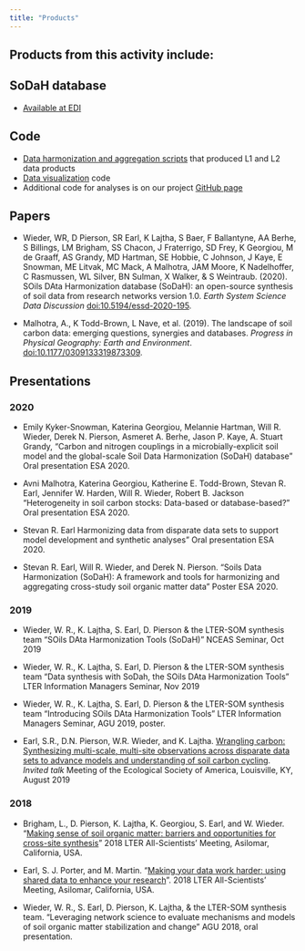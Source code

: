 ```yaml
---
title: "Products"
---
```


## Products from this activity include:


## SoDaH database
* [Available at EDI](https://doi.org/10.5194/essd-2020-195)


## Code

* [Data harmonization and aggregation scripts](https://github.com/srearl/soilHarmonization) that produced L1 and L2 data products
* [Data visualization](https://github.com/lter/lterwg-som-shiny) code
* Additional code for analyses is on our project [GitHub page](https://github.com/lter/lterwg-som)


## Papers
* Wieder, WR, D Pierson, SR Earl, K Lajtha, S Baer, F Ballantyne, AA Berhe, S Billings, LM Brigham, SS Chacon, J Fraterrigo, SD Frey, K Georgiou, M de Graaff, AS Grandy, MD Hartman, SE Hobbie, C Johnson, J Kaye, E Snowman, ME Litvak, MC Mack, A Malhotra, JAM Moore, K Nadelhoffer, C Rasmussen, WL Silver, BN Sulman, X Walker, & S Weintraub. (2020). SOils DAta Harmonization database (SoDaH): an open-source synthesis of soil data from research networks version 1.0. _Earth System Science Data Discussion_ [doi:10.5194/essd-2020-195](https://doi.org/10.5194/essd-2020-195).

* Malhotra, A., K Todd-Brown, L Nave, et al. (2019). The landscape of soil carbon data: emerging questions, synergies and databases. _Progress in Physical Geography: Earth and Environment_. [doi:10.1177/0309133319873309](https://doi.org/10.1177/0309133319873309). 


## Presentations
### 2020
* Emily Kyker-Snowman, Katerina Georgiou, Melannie Hartman, Will R. Wieder, Derek N. Pierson,  Asmeret A. Berhe, Jason P. Kaye, A. Stuart Grandy, "Carbon and nitrogen couplings in a microbially-explicit soil model and the global-scale Soil Data Harmonization (SoDaH) database" Oral presentation ESA 2020.

* Avni Malhotra, Katerina Georgiou, Katherine E. Todd-Brown, Stevan R. Earl, Jennifer W. Harden, Will R. Wieder, Robert B. Jackson "Heterogeneity in soil carbon stocks: Data-based or database-based?" Oral presentation ESA 2020.

* Stevan R. Earl Harmonizing data from disparate data sets to support model development and synthetic analyses" Oral presentation ESA 2020.

* Stevan R. Earl, Will R. Wieder, and Derek N. Pierson. "Soils Data Harmonization (SoDaH): A framework and tools for harmonizing and aggregating cross-study soil organic matter data" Poster ESA 2020.

### 2019
* Wieder, W. R., K. Lajtha, S. Earl, D. Pierson & the LTER-SOM synthesis team "SOils DAta Harmonization Tools (SoDaH)" NCEAS Seminar, Oct 2019

* Wieder, W. R., K. Lajtha, S. Earl, D. Pierson & the LTER-SOM synthesis team "Data synthesis with SoDah, the SOils DAta Harmonization Tools" LTER Information Managers Seminar, Nov 2019

* Wieder, W. R., K. Lajtha, S. Earl, D. Pierson & the LTER-SOM synthesis team "Introducing SOils DAta Harmonization Tools" LTER Information Managers Seminar, AGU 2019, poster.

* Earl, S.R., D.N. Pierson, W.R. Wieder, and K. Lajtha. [Wrangling carbon: Synthesizing multi-scale, multi-site observations across disparate data sets to advance models and understanding of soil carbon cycling](https://eco.confex.com/eco/2019/meetingapp.cgi/Paper/76536). *Invited talk* Meeting of the Ecological Society of America, Louisville, KY, August 2019

### 2018
* Brigham, L., D. Pierson, K. Lajtha, K. Georgiou, S. Earl, and W. Wieder. "[Making sense of soil organic matter: barriers and opportunities for cross-site synthesis](https://2018lterallscientistsmeeting.sched.com/event/FYpl/making-sense-of-soil-organic-matter-barriers-and-opportunities-for-cross-site-synthesis)" 2018 LTER All-Scientists' Meeting, Asilomar, California, USA.

* Earl, S. J. Porter, and M. Martin. "[Making your data work harder: using shared data to enhance your research](https://2018lterallscientistsmeeting.sched.com/event/FYqK/making-your-data-work-harder-using-shared-data-to-enhance-your-research)". 2018 LTER All-Scientists' Meeting, Asilomar, California, USA. 

* Wieder, W. R., S. Earl, D. Pierson, K. Lajtha, & the LTER-SOM synthesis team. "Leveraging network science to evaluate mechanisms and models of soil organic matter stabilization and change" AGU 2018, oral presentation.
